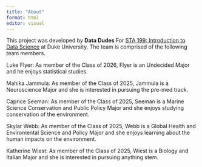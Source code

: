 ```yaml
---
title: "About"
format: html
editor: visual
---
```


This project was developed by **Data Dudes** For [STA 199: Introduction to Data Science](https://sta199-s23-2.github.io/) at Duke University. The team is comprised of the following team members.

Luke Flyer: As member of the Class of 2026, Flyer is an Undecided Major and he enjoys statistical studies.

Mahika Jammula: As member of the Class of 2025, Jammula is a Neuroscience Major and she is interested in pursuing the pre-med track.

Caprice Seeman: As member of the Class of 2025, Seeman is a Marine Science Conservation and Public Policy Major and she enjoys studying conservation of the environment.

Skylar Webb: As member of the Class of 2025, Webb is a Global Health and Enviromental Science and Policy Major and she enjoys learning about the human impacts on the environment.

Katherine Wiest: As member of the Class of 2025, Wiest is a Biology and Italian Major and she is interested in pursuing anything stem.
